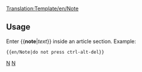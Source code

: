 <noinclude>[[Translation:Template/en/Note]]</noinclude>{{en/Ambox| type  = notice
| text  = <strong>Note</strong><br>{{{1}}}
}}<noinclude>

==Usage==
Enter <nowiki>{{</nowiki>'''note'''|''text''<nowiki>}}</nowiki> inside an article section. Example:
<pre>{{en/Note|do not press ctrl-alt-del}}</pre>

[[Category:en/Templates|N]][[Category:en/Message boxes|N]]</noinclude>